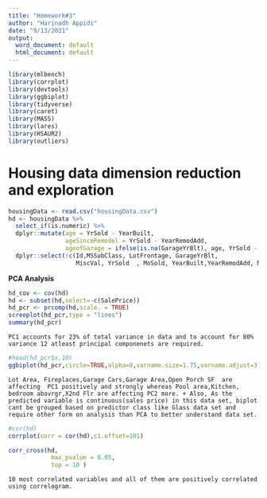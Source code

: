 ---
title: "Homework#3"
author: "Harinadh Appidi"
date: "9/13/2021"
output:
  word_document: default
  html_document: default
---



```{r}
library(mlbench)
library(corrplot)
library(devtools)
library(ggbiplot)
library(tidyverse)
library(caret)
library(MASS)
library(lares)
library(HSAUR2)
library(outliers)

```





# Housing data dimension reduction and exploration
```{r}
housingData <- read.csv("housingData.csv")
hd <- housingData %>%
  select_if(is.numeric) %>%
  dplyr::mutate(age = YrSold - YearBuilt,
                ageSinceRemodel = YrSold - YearRemodAdd,
                ageofGarage = ifelse(is.na(GarageYrBlt), age, YrSold - GarageYrBlt)) %>%
  dplyr::select(!c(Id,MSSubClass, LotFrontage, GarageYrBlt,
                   MiscVal, YrSold  , MoSold, YearBuilt,YearRemodAdd, MasVnrArea))
```

**PCA Analysis**
```{r}
hd_cov <- cov(hd)
hd <- subset(hd,select=-c(SalePrice))
hd_pcr <- prcomp(hd,scale. = TRUE)
screeplot(hd_pcr,type = "lines")
summary(hd_pcr)
```

`PC1 accounts for 23% of total variance in data and to account for 80% variance 12 atleast principal componenets are required.`

```{r}
#head(hd_pcr$x,10)
ggbiplot(hd_pcr,circle=TRUE,alpha=0,varname.size=1.75,varname.adjust=3)
```

`Lot Area, Fireplaces,Garage Cars,Garage Area,Open Porch SF  are affecting  PC1 positively and strongly whereas Pool area,Kitchen, bedroom abavrgr,X2nd Flr are affecting PC2 more.
+ Also, As the predicted variable is continuous(sales price) in this data set, biplot cant be grouped based on predictor class like Glass data set and require other form on analysis than PCA to better understand data set.`

```{r}
#cor(hd)
corrplot(corr = cor(hd),c1.offset=101)
```


```{r}
corr_cross(hd, 
            max_pvalue = 0.05, 
            top = 10 )
```

`10 most correlated variables and all of them are positively correlated using correlogram.`

